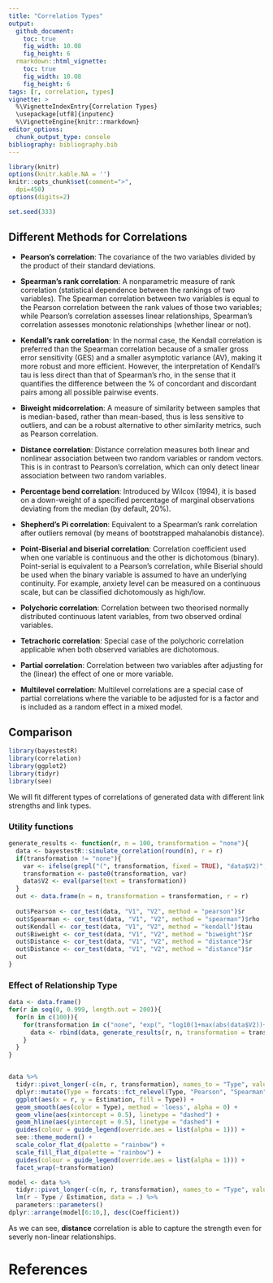 ```yaml
---
title: "Correlation Types"
output: 
  github_document:
    toc: true
    fig_width: 10.08
    fig_height: 6
  rmarkdown::html_vignette:
    toc: true
    fig_width: 10.08
    fig_height: 6
tags: [r, correlation, types]
vignette: >
  %\VignetteIndexEntry{Correlation Types}
  \usepackage[utf8]{inputenc}
  %\VignetteEngine{knitr::rmarkdown}
editor_options: 
  chunk_output_type: console
bibliography: bibliography.bib
---
```


```r
library(knitr)
options(knitr.kable.NA = '')
knitr::opts_chunk$set(comment=">",
  dpi=450)
options(digits=2)

set.seed(333)
```




## Different Methods for Correlations

<!-- This is copied from the details section of the documentation of the correlation function, any changes here or there should be SYNCED -->

- **Pearson's correlation**: The covariance of the two variables divided by the product of their standard deviations.

- **Spearman's rank correlation**: A nonparametric measure of rank correlation (statistical dependence between the rankings of two variables). The Spearman correlation between two variables is equal to the Pearson correlation between the rank values of those two variables; while Pearson's correlation assesses linear relationships, Spearman's correlation assesses monotonic relationships (whether linear or not).

- **Kendall's rank correlation**: In the normal case, the Kendall correlation is preferred than the Spearman correlation because of a smaller gross error sensitivity (GES) and a smaller asymptotic variance (AV), making it more robust and more efficient. However, the interpretation of Kendall's tau is less direct than that of Spearman's rho, in the sense that it quantifies the difference between the % of concordant and discordant pairs among all possible pairwise events.

- **Biweight midcorrelation**: A measure of similarity between samples that is median-based, rather than mean-based, thus is less sensitive to outliers, and can be a robust alternative to other similarity metrics, such as Pearson correlation.

- **Distance correlation**: Distance correlation measures both linear and nonlinear association between two random variables or random vectors. This is in contrast to Pearson's correlation, which can only detect linear association between two random variables.

- **Percentage bend correlation**: Introduced by Wilcox (1994), it is based on a down-weight of a specified percentage of marginal observations deviating from the median (by default, 20%).

- **Shepherd's Pi correlation**: Equivalent to a Spearman's rank correlation after outliers removal (by means of bootstrapped mahalanobis distance).

- **Point-Biserial and biserial correlation**: Correlation coefficient used when one variable is continuous and the other is dichotomous (binary). Point-serial is equivalent to a Pearson's correlation, while Biserial should be used when the binary variable is assumed to have an underlying continuity. For example, anxiety level can be measured on a continuous scale, but can be classified dichotomously as high/low.

- **Polychoric correlation**: Correlation between two theorised normally distributed continuous latent variables, from two observed ordinal variables.

- **Tetrachoric correlation**: Special case of the polychoric correlation applicable when both observed variables are dichotomous.

- **Partial correlation**: Correlation between two variables after adjusting for the (linear) the effect of one or more variable. 

- **Multilevel correlation**: Multilevel correlations are a special case of partial correlations where the variable to be adjusted for is a factor and is included as a random effect in a mixed model.


## Comparison


```r
library(bayestestR)
library(correlation)
library(ggplot2)
library(tidyr)
library(see)
```

We will fit different types of correlations of generated data with different link strengths and link types.

### Utility functions

```r
generate_results <- function(r, n = 100, transformation = "none"){
  data <- bayestestR::simulate_correlation(round(n), r = r)
  if(transformation != "none"){
    var <- ifelse(grepl("(", transformation, fixed = TRUE), "data$V2)", "data$V2")
    transformation <- paste0(transformation, var)
    data$V2 <- eval(parse(text = transformation))
  }
  out <- data.frame(n = n, transformation = transformation, r = r)
  
  out$Pearson <- cor_test(data, "V1", "V2", method = "pearson")$r
  out$Spearman <- cor_test(data, "V1", "V2", method = "spearman")$rho
  out$Kendall <- cor_test(data, "V1", "V2", method = "kendall")$tau
  out$Biweight <- cor_test(data, "V1", "V2", method = "biweight")$r
  out$Distance <- cor_test(data, "V1", "V2", method = "distance")$r
  out$Distance <- cor_test(data, "V1", "V2", method = "distance")$r
  out
}
```


### Effect of Relationship Type

```r
data <- data.frame()
for(r in seq(0, 0.999, length.out = 200)){
  for(n in c(100)){
    for(transformation in c("none", "exp(", "log10(1+max(abs(data$V2))+", "1/", "tan(", "sin(", "cos(", "cos(2*","abs(", "data$V2*", "data$V2*data$V2*", "ifelse(data$V2>0, 1, 0)*(")){
      data <- rbind(data, generate_results(r, n, transformation = transformation))
    }
  }
}


data %>% 
  tidyr::pivot_longer(-c(n, r, transformation), names_to = "Type", values_to = "Estimation") %>%
  dplyr::mutate(Type = forcats::fct_relevel(Type, "Pearson", "Spearman", "Kendall", "Biweight", "Distance")) %>% 
  ggplot(aes(x = r, y = Estimation, fill = Type)) +
  geom_smooth(aes(color = Type), method = 'loess', alpha = 0) +
  geom_vline(aes(xintercept = 0.5), linetype = "dashed") +
  geom_hline(aes(yintercept = 0.5), linetype = "dashed") +
  guides(colour = guide_legend(override.aes = list(alpha = 1))) +
  see::theme_modern() +
  scale_color_flat_d(palette = "rainbow") +
  scale_fill_flat_d(palette = "rainbow") +
  guides(colour = guide_legend(override.aes = list(alpha = 1))) +
  facet_wrap(~transformation)

model <- data %>% 
  tidyr::pivot_longer(-c(n, r, transformation), names_to = "Type", values_to = "Estimation") %>%
  lm(r ~ Type / Estimation, data = .) %>% 
  parameters::parameters()
dplyr::arrange(model[6:10,], desc(Coefficient))
```

As we can see, **distance** correlation is able to capture the strength even for severly non-linear relationships.


# References
